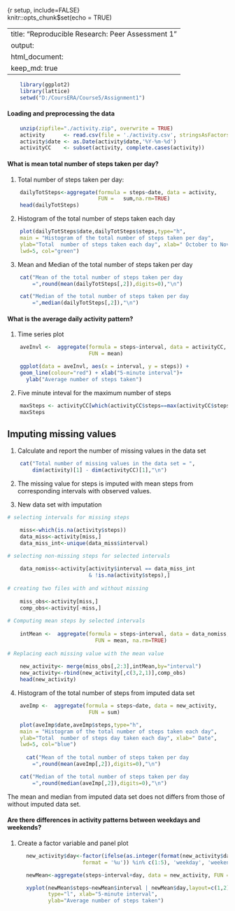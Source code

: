 {r setup, include=FALSE}  
knitr::opts_chunk$set(echo = TRUE) 

---
title: "Reproducible Research: Peer Assessment 1"  
output: 
  html_document:  
    keep_md: true  
--- 

```r
    library(ggplot2)
    library(lattice)
    setwd("D:/CoursERA/Course5/Assignment1")
```
#### Loading and preprocessing the data
```r
    unzip(zipfile="./activity.zip", overwrite = TRUE)
    activity      <- read.csv(file = './activity.csv', stringsAsFactors = FALSE)
    activity$date <- as.Date(activity$date,'%Y-%m-%d')
    activityCC    <- subset(activity, complete.cases(activity))
```
#### What is mean total number of steps taken per day?

1. Total number of steps taken per day:
```r
    dailyTotSteps<-aggregate(formula = steps~date, data = activity, 
                             FUN =   sum,na.rm=TRUE)
    head(dailyTotSteps)
```
2. Histogram of the total number of steps taken each day
```r
    plot(dailyTotSteps$date,dailyTotSteps$steps,type="h", 
    main = "Histogram of the total number of steps taken per day",
    ylab="Total  number of steps taken each day", xlab=" October to November, 2012", 
    lwd=5, col="green")
```

3. Mean and Median of the total number of steps taken per day
```r
    cat("Mean of the total number of steps taken per day
        =",round(mean(dailyTotSteps[,2]),digits=0),"\n")

    cat("Median of the total number of steps taken per day
        =",median(dailyTotSteps[,2]),"\n")
```
  
#### What is the average daily activity pattern?  
1. Time series plot  

```r
    aveInvl <-  aggregate(formula = steps~interval, data = activityCC, 
                          FUN = mean)

    ggplot(data = aveInvl, aes(x = interval, y = steps)) +
    geom_line(colour="red") + xlab("5-minute interval")+ 
      ylab("Average number of steps taken") 
```
2. Five minute inteval for the maximum number of steps
```r
    maxSteps <- activityCC[which(activityCC$steps==max(activityCC$steps)),]
    maxSteps
```
## Imputing missing values
1. Calculate and report the number of missing values in the data set
```r
    cat("Total number of missing values in the data set = ",
        dim(activity)[1] - dim(activityCC)[1],"\n")
```
2. The missing value for steps is imputed with mean steps from corresponding intervals with observed values.

3. New data set with imputation
```r
# selecting intervals for missing steps 

    miss<-which(is.na(activity$steps))
    data_miss<-activity[miss,]
    data_miss_int<-unique(data_miss$interval)

# selecting non-missing steps for selected intervals
    
    data_nomiss<-activity[activity$interval == data_miss_int 
                          & !is.na(activity$steps),]
    
# creating two files with and without missing
    
    miss_obs<-activity[miss,]
    comp_obs<-activity[-miss,] 
    
# Computing mean steps by selected intervals
    
    intMean <-  aggregate(formula = steps~interval, data = data_nomiss, 
                            FUN = mean, na.rm=TRUE)
    
# Replacing each missing value with the mean value
    
    new_activity<- merge(miss_obs[,2:3],intMean,by="interval")
    new_activity<-rbind(new_activity[,c(3,2,1)],comp_obs)
    head(new_activity)
```
4. Histogram of the total number of steps from imputed data set

```r
    aveImp <-  aggregate(formula = steps~date, data = new_activity, 
                          FUN = sum)

    plot(aveImp$date,aveImp$steps,type="h", 
    main = "Histogram of the total number of steps taken each day",
    ylab="Total  number of steps day taken each day", xlab=" Date", 
    lwd=5, col="blue")
    
      cat("Mean of the total number of steps taken per day
        =",round(mean(aveImp[,2]),digits=0),"\n")

    cat("Median of the total number of steps taken per day
        =",round(median(aveImp[,2]),digits=0),"\n")
```
The mean and median from imputed data set does not differs from those of without imputed data set.

#### Are there differences in activity patterns between weekdays and weekends?

1. Create a factor variable and panel plot
```r
      new_activity$day<-factor(ifelse(as.integer(format(new_activity$date,
                        format = '%u')) %in% c(1:5), 'weekday', 'weekend'))

      newMean<-aggregate(steps~interval+day, data = new_activity, FUN = mean)

      xyplot(newMean$steps~newMean$interval | newMean$day,layout=c(1,2),
             type="l", xlab="5-minute interval", 
             ylab="Average number of steps taken")
```
